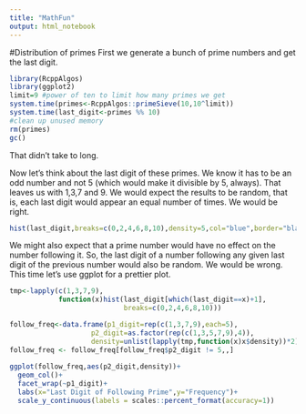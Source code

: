 ```yaml
---
title: "MathFun"
output: html_notebook
---
```


#Distribution of primes
First we generate a bunch of prime numbers and get the last digit.
```r
library(RcppAlgos)
library(ggplot2)
limit=9 #power of ten to limit how many primes we get
system.time(primes<-RcppAlgos::primeSieve(10,10^limit))
system.time(last_digit<-primes %% 10)
#clean up unused memory
rm(primes)
gc()
```
That didn't take to long.

Now let's think about the last digit of these primes.  We know it has to be an odd number and not 5 (which would make it divisible by 5, always).  That leaves us with 1,3,7 and 9. We would expect the results to be random, that is, each last digit would appear an equal number of times.  We would be right.

```r
hist(last_digit,breaks=c(0,2,4,6,8,10),density=5,col="blue",border="black",freq = FALSE)
```

We might also expect that a prime number would have no effect on the number following it.  So, the last digit of a number following any given last digit of the previous number would also be random.  We would be wrong.  This time let's use ggplot for a prettier plot.


```r
tmp<-lapply(c(1,3,7,9),
            function(x)hist(last_digit[which(last_digit==x)+1],
                            breaks=c(0,2,4,6,8,10)))

follow_freq<-data.frame(p1_digit=rep(c(1,3,7,9),each=5), 
                    p2_digit=as.factor(rep(c(1,3,5,7,9),4)),
                    density=unlist(lapply(tmp,function(x)x$density))*2)
follow_freq <- follow_freq[follow_freq$p2_digit != 5,,]
           
ggplot(follow_freq,aes(p2_digit,density))+
  geom_col()+
  facet_wrap(~p1_digit)+
  labs(x="Last Digit of Following Prime",y="Frequency")+
  scale_y_continuous(labels = scales::percent_format(accuracy=1))

```


